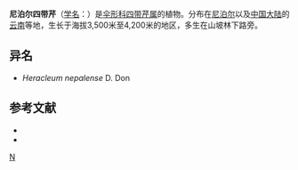 {{NoteTA|G1=LS}}
{{Speciesbox
| genus = Tetrataenium
| species = nepalense
| authority = (D. Don) Menden.
}}

'''尼泊尔四带芹'''（[[学名|学名]]：{{lang|la|''Tetrataenium nepalense''}}）是[[伞形科|伞形科]][[四带芹属|四带芹属]]的植物。分布在[[尼泊尔|尼泊尔]]以及[[中国大陆|中国大陆]]的[[云南|云南]]等地，生长于海拔3,500米至4,200米的地区，多生在山坡林下路旁。

== 异名 ==
* ''Heracleum nepalense'' D. Don

== 参考文献 ==
<div class="references-small">
* {{cite web| url =http://www.bioinfo.cn/db05/KmzwSpecies.php?action=view&id=23175| title =尼泊尔独活| work =《中国高等植物数据库全库》| publisher =中国科学院微生物研究所| author =昆明植物研究所| accessdate =2009-02-26| deadurl =yes| archiveurl =https://web.archive.org/web/20160305072136/http://www.bioinfo.cn/db05/KmzwSpecies.php?action=view&id=23175| archivedate =2016-03-05}}
* {{CPNI| zh=尼泊尔四带芹 | id=014-21288 | binomial=Tetrataenium nepalense | authority=(D. Don) Manden. | var= | accessdate=2013-01-18}}
</div>
{{Taxonbar|from=Q11041100}}

[[Category:四带芹属|N]]


{{Apiales-stub}}